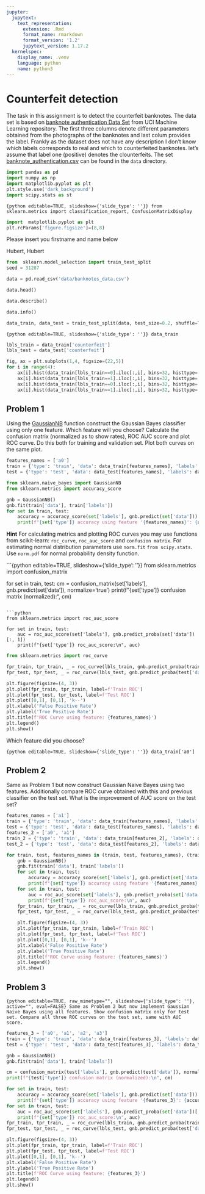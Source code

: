 ```yaml
---
jupyter:
  jupytext:
    text_representation:
      extension: .Rmd
      format_name: rmarkdown
      format_version: '1.2'
      jupytext_version: 1.17.2
  kernelspec:
    display_name: .venv
    language: python
    name: python3
---
```


<!-- #region editable=true slideshow={"slide_type": ""} -->
# Counterfeit detection
<!-- #endregion -->

The task in this assignment is to detect the  counterfeit banknotes. The data set is based on [banknote authentication Data Set ](https://archive.ics.uci.edu/ml/datasets/banknote+authentication#) from UCI Machine Learning repository. The first three columns denote different parameters obtained from the photographs of the banknotes and last colum provides the label. Frankly as the dataset does not have any description I don't know  which labels corresponds to real and which to counterfeited banknotes. let's assume that label one (positive) denotes the clounterfeits. The set  [banknote_authentication.csv](./data/banknote_authentication.csv) can be found in the `data`  directory.

```python
import pandas as pd
import numpy as np
import matplotlib.pyplot as plt
plt.style.use('dark_background')
import scipy.stats as st
```

```{python editable=TRUE, slideshow={'slide_type': ''}}
from sklearn.metrics import classification_report, ConfusionMatrixDisplay
```

```python
import  matplotlib.pyplot as plt
plt.rcParams['figure.figsize']=(8,8)
```

Please insert you  firstname  and name below

Hubert, Hubert

```python
from  sklearn.model_selection import train_test_split
seed = 31287
```

```python
data = pd.read_csv('data/banknotes_data.csv')
```

```python
data.head()
```

```python
data.describe()
```

```python
data.info()
```

```python
data_train, data_test = train_test_split(data, test_size=0.2, shuffle=True, stratify=data.loc[:,'counterfeit'], random_state=seed)
```

```{python editable=TRUE, slideshow={'slide_type': ''}}
data_train
```

```python
lbls_train = data_train['counterfeit']
lbls_test = data_test['counterfeit']
```

```python
fig, ax = plt.subplots(1,4, figsize=(22,5))
for i in range(4):
    ax[i].hist(data_train[lbls_train==0].iloc[:,i], bins=32, histtype='step', color='blue')
    ax[i].hist(data_train[lbls_train==1].iloc[:,i], bins=32, histtype='step', color='red')
    ax[i].hist(data_train[lbls_train==0].iloc[:,i], bins=32, histtype='bar', color='lightblue', alpha=0.25)
    ax[i].hist(data_train[lbls_train==1].iloc[:,i], bins=32, histtype='bar', color='orange', alpha =0.25)
```

<!-- #region editable=true slideshow={"slide_type": ""} -->
## Problem 1
<!-- #endregion -->

Using  the [GaussianNB](https://scikit-learn.org/stable/modules/generated/sklearn.naive_bayes.GaussianNB.html) function construct the  Gaussian  Bayes classifier using only one feature. Which feature will you choose? Calculate the confusion matrix (normalized as to show rates), ROC AUC score and plot ROC curve. Do this both for training and validation set. Plot both curves on the same plot.  

```python
features_names = ['a0']
train = {'type': 'train', 'data': data_train[features_names], 'labels': data_train['counterfeit']}
test = {'type': 'test', 'data': data_test[features_names], 'labels': data_test['counterfeit']}
```

```python
from sklearn.naive_bayes import GaussianNB
from sklearn.metrics import accuracy_score

gnb = GaussianNB()
gnb.fit(train['data'], train['labels'])
for set in train, test:
    accuracy = accuracy_score(set['labels'], gnb.predict(set['data']))
    print(f"{set['type']} accuracy using feature '{features_names}': {accuracy:.3f}")
```

<!-- #region editable=true slideshow={"slide_type": ""} -->
__Hint__ For calculating metrics and plotting ROC curves you may use functions from scikit-learn: `roc_curve`, `roc_auc_score` and `confusion matrix`. For estimating normal distribution parameters  use `norm.fit` `from scipy.stats`. Use `norm.pdf` for normal probability density function.
<!-- #endregion -->

```{python editable=TRUE, slideshow={'slide_type': ''}}
from sklearn.metrics import confusion_matrix

for set in train, test:
    cm = confusion_matrix(set['labels'], gnb.predict(set['data']), normalize='true')
    print(f"{set['type']} confusion matrix (normalized):\n", cm)
```

```python
from sklearn.metrics import roc_auc_score

for set in train, test:
    auc = roc_auc_score(set['labels'], gnb.predict_proba(set['data'])[:, 1])
    print(f"{set['type']} roc_auc_score:\n", auc)
```

```python
from sklearn.metrics import roc_curve

fpr_train, tpr_train, _ = roc_curve(lbls_train, gnb.predict_proba(train['data'])[:, 1])
fpr_test, tpr_test, _ = roc_curve(lbls_test, gnb.predict_proba(test['data'])[:, 1])

plt.figure(figsize=(4, 3))
plt.plot(fpr_train, tpr_train, label=f'Train ROC')
plt.plot(fpr_test, tpr_test, label=f'Test ROC')
plt.plot([0,1], [0,1], 'k--')
plt.xlabel('False Positive Rate')
plt.ylabel('True Positive Rate')
plt.title(f'ROC Curve using feature: {features_names}')
plt.legend()
plt.show()
```

<!-- #region editable=true slideshow={"slide_type": ""} -->
Which feature did you choose?
<!-- #endregion -->

```{python editable=TRUE, slideshow={'slide_type': ''}}
data_train['a0']
```

<!-- #region editable=true slideshow={"slide_type": ""} -->
## Problem 2
<!-- #endregion -->

<!-- #region editable=true slideshow={"slide_type": ""} -->
Same as Problem 1 but now construct Gaussian Naive Bayes using two features. Additionally  compare ROC curve obtained with this and previous  classifier on the test set. What is the improvement of AUC score on the test set?
<!-- #endregion -->

```python
features_names = ['a1']
train = {'type': 'train', 'data': data_train[features_names], 'labels': data_train['counterfeit']}
test = {'type': 'test', 'data': data_test[features_names], 'labels': data_test['counterfeit']}
features_2 = ['a0', 'a1']
train_2 = {'type': 'train', 'data': data_train[features_2], 'labels': data_train['counterfeit']}
test_2 = {'type': 'test', 'data': data_test[features_2], 'labels': data_test['counterfeit']}

for train, test, features_names in (train, test, features_names), (train_2, test_2, features_2):
    gnb = GaussianNB()
    gnb.fit(train['data'], train['labels'])
    for set in train, test:
        accuracy = accuracy_score(set['labels'], gnb.predict(set['data']))
        print(f"{set['type']} accuracy using feature '{features_names}': {accuracy:.3f}")
    for set in train, test:
        auc = roc_auc_score(set['labels'], gnb.predict_proba(set['data'])[:, 1])
        print(f"{set['type']} roc_auc_score:\n", auc)
    fpr_train, tpr_train, _ = roc_curve(lbls_train, gnb.predict_proba(train['data'])[:, 1])
    fpr_test, tpr_test, _ = roc_curve(lbls_test, gnb.predict_proba(test['data'])[:, 1])

    plt.figure(figsize=(4, 3))
    plt.plot(fpr_train, tpr_train, label=f'Train ROC')
    plt.plot(fpr_test, tpr_test, label=f'Test ROC')
    plt.plot([0,1], [0,1], 'k--')
    plt.xlabel('False Positive Rate')
    plt.ylabel('True Positive Rate')
    plt.title(f'ROC Curve using feature: {features_names}')
    plt.legend()
    plt.show()
```

<!-- #region editable=true slideshow={"slide_type": ""} -->
## Problem 3
<!-- #endregion -->

```{python editable=TRUE, raw_mimetype="", slideshow={'slide_type': ''}, active="", eval=FALSE}
Same as Problem 2 but now implement Gaussian Naive Bayes using all features. Show confusion matrix only for test set. Compare all three ROC curves on the test set, same with AUC score.
```

```python
features_3 = ['a0', 'a1', 'a2', 'a3']
train = {'type': 'train', 'data': data_train[features_3], 'labels': data_train['counterfeit']}
test = {'type': 'test', 'data': data_test[features_3], 'labels': data_test['counterfeit']}

gnb = GaussianNB()
gnb.fit(train['data'], train['labels'])

cm = confusion_matrix(test['labels'], gnb.predict(test['data']), normalize='true')
print(f"{test['type']} confusion matrix (normalized):\n", cm)

for set in train, test:
    accuracy = accuracy_score(set['labels'], gnb.predict(set['data']))
    print(f"{set['type']} accuracy using feature '{features_3}': {accuracy:.3f}")
for set in train, test:
    auc = roc_auc_score(set['labels'], gnb.predict_proba(set['data'])[:, 1])
    print(f"{set['type']} roc_auc_score:\n", auc)
fpr_train, tpr_train, _ = roc_curve(lbls_train, gnb.predict_proba(train['data'])[:, 1])
fpr_test, tpr_test, _ = roc_curve(lbls_test, gnb.predict_proba(test['data'])[:, 1])

plt.figure(figsize=(4, 3))
plt.plot(fpr_train, tpr_train, label=f'Train ROC')
plt.plot(fpr_test, tpr_test, label=f'Test ROC')
plt.plot([0,1], [0,1], 'k--')
plt.xlabel('False Positive Rate')
plt.ylabel('True Positive Rate')
plt.title(f'ROC Curve using feature: {features_3}')
plt.legend()
plt.show()
```

```python

```
